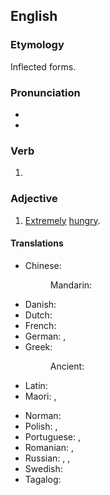 ==English==

===Etymology===
Inflected forms.

===Pronunciation===
* {{IPA|en|/ˈfæmɪʃt/}}
* {{audio|en|en-us-famished.ogg|Audio (US)}}

===Verb===
{{head|en|verb form}}

# {{en-past of|famish}}

===Adjective===
{{en-adj}}

# [[extremely|Extremely]] [[hungry]].

====Translations====
{{trans-top|extremely hungry}}
* Chinese:
*: Mandarin: {{t+|cmn|惄|tr=nì|sc=Hani}}
* Danish: {{t|da|udhungret}}
* Dutch: {{t+|nl|uitgehongerd}}
* French: {{t+|fr|affamé}}
* German: {{t+|de|verhungert}}, {{t+|de|ausgehungert}}
* Greek: {{t+|el|νηστικός}}
*: Ancient: {{t|grc|πρόσπεινος}}
* Latin: {{t|la|famēlicus}}
* Maori: {{t|mi|pakaroa}}, {{t|mi|matekai}}
{{trans-mid}}
* Norman: {{t|nrf|famélique}}
* Polish: {{t|pl|wygłodzony}}, {{t|pl|zgłodniały}}
* Portuguese: {{t+|pt|faminto}}, {{t+|pt|esfomeado}}
* Romanian: {{t+|ro|înfometat}}, {{t+|ro|hămesit}}
* Russian: {{t+|ru|голо́дный}}, {{t+|ru|изголода́вшийся}}, {{t+|ru|голода́ющий}}
* Swedish: {{t+|sv|utsvulten}}
* Tagalog: {{t|tl|dayukdok}}
{{trans-bottom}}